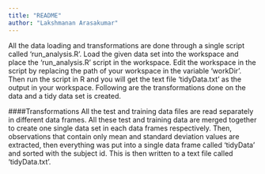 ```yaml
---
title: "README"
author: "Lakshmanan Arasakumar"
---
```


All the data loading and transformations are done through a single script called 'run_analysis.R'. Load the given data set into the workspace and place the 'run_analysis.R' script in the workspace. Edit the workspace in the script by replacing the path of your workspace in the variable 'workDir'. Then run the script in R and you will get the text file 'tidyData.txt' as the output in your workspace. Following are the transformations done on the data and a tidy data set is created.


####Transformations
All the test and training data files are read separately in different data frames. All these test and training data are merged together to create one single data set in each data frames respectively. Then, observations that contain only mean and standard deviation values are extracted, then everything was put into a single data frame called 'tidyData' and sorted with the subject id. This is then written to a text file called 'tidyData.txt'.
